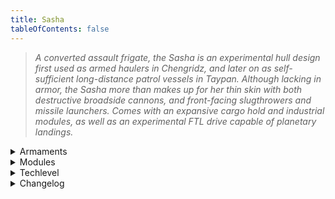 ```yaml
---
title: Sasha
tableOfContents: false
---
```


> *A converted assault frigate, the Sasha is an experimental hull design first used as armed haulers in Chengridz, and later on as self-sufficient long-distance patrol vessels in Taypan. Although lacking in armor, the Sasha more than makes up for her thin skin with both destructive broadside cannons, and front-facing slugthrowers and missile launchers. Comes with an expansive cargo hold and industrial modules, as well as an experimental FTL drive capable of planetary landings.*

<details>
<summary>Armaments</summary>
* Hardpoint
    * 2 x Broadside Type-99 120mm artillery cannons 
    * 2 x .50 slugthrower turrets 
* Turret
    * 4x 'Swarmer' missile pod autoturret 
    * 6x 'Gran Sudaruska' poitn defense turret 
    * 4x Vulcan 23mm autoturrets
</details>

<details>
<summary>Modules</summary>
* Module A: Fire portside cannon 
* Module B: Fire starboard cannon 
* Module C: Fire slugthrowers 
* Module D: Fire missiles 
* Module E: Rearm/disarm turrets
</details>

<details>
<summary>Techlevel</summary>
> <TechLevel tech='Lowtech' />
</details>

<details>
<summary>Changelog</summary>
None.
</details>